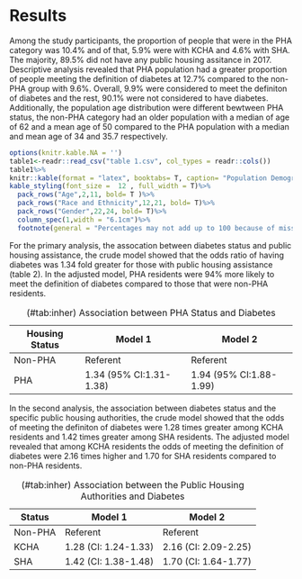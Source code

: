 
# Results {#ref-labels}

Among the study participants, the proportion of people that were in the PHA category was 10.4% and of that, 5.9% were with KCHA and 4.6% with SHA. The majority, 89.5% did not have any public housing assitance in 2017. Descriptive analysis revealed that PHA population had a greater proportion of people meeting the definition of diabetes at 12.7% compared to the non-PHA group with 9.6%. Overall, 9.9% were considered to meet the definiton of diabetes and the rest, 90.1% were not considered to have diabetes. Additionally, the population age distribution were different bewtween PHA status, the non-PHA category had an older population with a median  of age of 62 and a mean age of 50 compared to the PHA population with a median and mean age of 34 and 35.7 respectively.

```r
options(knitr.kable.NA = '')
table1<-readr::read_csv("table 1.csv", col_types = readr::cols())
table1%>%
knitr::kable(format = "latex", booktabs= T, caption= "Population Demographics")%>%
kable_styling(font_size =  12 , full_width = T)%>%
  pack_rows("Age",2,11, bold= T )%>%
  pack_rows("Race and Ethnicity",12,21, bold= T)%>%
  pack_rows("Gender",22,24, bold= T)%>%
  column_spec(1,width = "6.1cm")%>%
  footnote(general = "Percentages may not add up to 100 because of missing data")
```

For the primary analysis, the assocation between diabetes status and public housing assistance, the crude model showed that the odds ratio of having diabetes was 1.34 fold greater for those with public housing assistance (table 2). In the adjusted model, PHA residents were 94% more likely to meet the definition of diabetes compared to those that were non-PHA residents.

Housing Status | Model 1          | Model 2
---------------|------------------|-----------------
Non-PHA        | Referent         | Referent
PHA            | 1.34 (95% CI:1.31-1.38) | 1.94 (95% CI:1.88-1.99)
Table: (\#tab:inher) Association between PHA Status and Diabetes


In the second analysis, the association between diabetes status and the specific public housing authorities, the crude model showed that the odds of meeting the definiton of diabetes were 1.28 times greater among KCHA residents and 1.42 times greater among SHA residents. The adjusted model revealed that among KCHA residents the odds of meeting the definition of diabetes were 2.16 times higher and 1.70 for SHA residents compared to non-PHA residents.


Status  | Model 1              | Model 2
--------|----------------------|---------------------
Non-PHA | Referent             | Referent
KCHA    | 1.28 (CI: 1.24-1.33) | 2.16 (CI: 2.09-2.25)
SHA     | 1.42 (CI: 1.38-1.48) | 1.70 (CI: 1.64-1.77)
Table: (\#tab:inher) Association between the Public Housing Authorities and Diabetes
